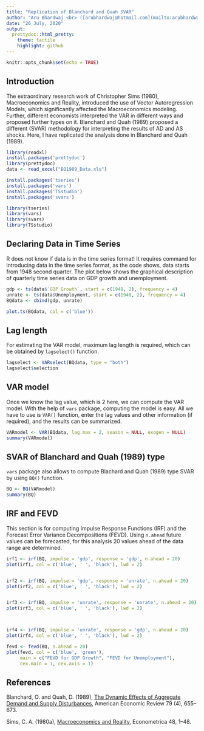 ```yaml
---
title: "Replication of Blanchard and Quah SVAR"
author: "Aru Bhardwaj <br> ([arubhardwaj@hotmail.com](mailto:arubhardwaj@hotmail.com))"
date: "26 July, 2020"
output:
  prettydoc::html_pretty:
    theme: tactile
    highlight: github
---
```


```r
knitr::opts_chunk$set(echo = TRUE)
```

## Introduction

The extraordinary research work of Christopher Sims (1980), Macroeconomics and Reality, introduced the use of Vector Autoregression Models, which significantly affected the Macroeconomics modeling. Further, different economists interpreted the VAR in different ways and proposed further types on it. Blanchard and Quah (1989) proposed a different (SVAR) methodology for interpreting the results of AD and AS shocks. Here, I have replicated the analysis done in Blanchard and Quah (1989).


```r
library(readxl)
install.packages('prettydoc')
library(prettydoc)
data <- read_excel("BQ1989_Data.xls")

install.packages('tseries')
install.packages('vars')
install.packages('TSstudio')
install.packages('svars')

library(tseries)
library(vars)
library(svars)
library(TSstudio)
```

## Declaring Data in Time Series

R does not know if data is in the time series format! It requires command for introducing data in the time series format, as the code shows, data starts from 1948 second quarter. The plot below shows the graphical description of quarterly time series data on GDP growth and unemployment.

```r
gdp <- ts(data$`GDP Growth`, start = c(1948, 2), frequency = 4)
unrate <- ts(data$Unemployment, start = c(1948, 2), frequency = 4)
BQdata <- cbind(gdp, unrate)

plot.ts(BQdata, col = c('blue'))
```


## Lag length

For estimating the VAR model, maximum lag length is required, which can be obtained by ``lagselect()`` function.

```r
lagselect <- VARselect(BQdata, type = "both")
lagselect$selection
```

## VAR model

Once we know the lag value, which is 2 here, we can compute the VAR model. With the help of ``vars`` package, computing the model is easy. All we have to use is ``VAR()`` function, enter the lag values and other information (if required), and the results can be summarized. 

```r
VARmodel <- VAR(BQdata, lag.max = 2, season = NULL, exogen = NULL)
summary(VARmodel)
```

## SVAR of Blanchard and Quah (1989) type

``vars`` package also allows to compute Blachard and Quah (1989) type SVAR by using ``BQ()`` function.

```r
BQ <- BQ(VARmodel)
summary(BQ)
```



## IRF and FEVD

This section is for computing Impulse Response Functions (IRF) and the Forecast Error Variance Decompositions (FEVD). Using ``n.ahead`` future values can be forecasted, for this analysis 20 values ahead of the data range are determined. 

```r

irf1 <- irf(BQ, impulse = 'gdp', response = 'gdp', n.ahead = 20)
plot(irf1, col = c('blue', ' ', 'black'), lwd = 2)


irf2 <- irf(BQ, impulse = 'gdp', response = 'unrate', n.ahead = 20)
plot(irf2, col = c('blue', ' ', 'black'), lwd = 2)


irf3 <- irf(BQ, impulse = 'unrate', response = 'unrate', n.ahead = 20)
plot(irf3, col = c('blue', ' ', 'black'), lwd = 2)



irf4 <- irf(BQ, impulse = 'unrate', response = 'gdp', n.ahead = 20)
plot(irf4, col = c('blue', ' ', 'black'), lwd = 2)
```
```r
fevd <- fevd(BQ, n.ahead = 20)
plot(fevd, col = c('blue', 'green'), 
     main = c("FEVD for GDP Growth", "FEVD for Unemployment"), 
     cex.main = 1, cex.axis = 1)
```




## References

Blanchard, O. and Quah, D. (1989), [The Dynamic Effects of Aggregate Demand and Supply
Disturbances](https://www.jstor.org/stable/1827924), American Economic Review 79 (4), 655–673.

Sims, C. A. (1980a), [Macroeconomics and Reality](https://www.jstor.org/stable/1912017), Econometrica 48, 1–48.
